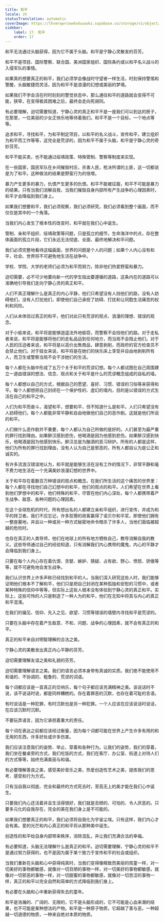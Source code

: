 ```yaml
---
title: 和平
locale: zh
statusTranslation: automatic
coverImage: https://lhvmrqwrcowdvduuaukz.supabase.co/storage/v1/object/public/strapi-uploads/small_cover-educacion-fundamental.webp-2d51a7828a2b1309555be27f7e2a61a0.webp
sidebar:
    label: 17. 和平
    order: 17
---
```

和平无法通过头脑获得，因为它不属于头脑。和平是宁静心灵散发的芬芳。

和平不是项目、国际警察、联合国、美洲国家组织、国际条约或以和平名义战斗的入侵军队的事情。

如果真的想要真正的和平，我们必须学会像战时守望者一样生活，时刻保持警惕和警醒，头脑敏捷而灵活，因为和平不是浪漫的幻想或美丽的梦境。

如果我们不学会活在时时刻刻的警觉状态中，那么通往和平的道路就会变得不可能，狭窄，在变得极其困难之后，最终会走向死胡同。

有必要理解，迫切需要知道，宁静心灵的真正和平不是一座我们可以到达的房子，在那里，一位美丽的少女正快乐地等待着我们。和平不是一个目标，一个地点等等。

追求和平，寻找和平，为和平制定项目，以和平的名义战斗，宣传和平，建立组织为和平而工作等等，这完全是荒谬的，因为和平不属于头脑，和平是宁静心灵的奇妙芬芳。

和平不能买卖，也不能通过绥靖政策、特殊管制、警察等制度来实现。

在一些国家，国民军队在乡间摧毁村庄，杀害人民，枪决所谓的土匪，这一切都说是为了和平。这种做法的结果是野蛮行为的倍增。

暴力产生更多的暴力，仇恨产生更多的仇恨。和平不能被征服，和平不可能是暴力的结果。只有当我们消解自我，当我们摧毁自身内部所有产生战争的心理因素时，和平才会降临到我们身上。

如果我们想要和平，我们必须观察，我们必须研究，我们必须看到整个画面，而不仅仅是其中的一个角落。

当我们内心发生了根本性的改变时，和平就在我们心中诞生。

管制、亲和平组织、绥靖政策等问题，只是孤立的细节，生命海洋中的点，存在整体画面的孤立片段，它们永远无法彻底、全面、最终地解决和平问题。

我们必须完整地看待这幅画面，世界的问题是个人的问题；如果个人内心没有和平，社会、世界将不可避免地生活在战争中。

学校、学院、大学的老师们必须为和平而努力，除非他们热爱野蛮和暴力。

迫切需要，必不可少地要向新一代的学生指出要遵循的道路，这条内在的道路可以准确地引导我们走向宁静心灵的真正和平。

人们不真正理解什么是真正的内心平静，他们只希望没有人挡他们的路，没有人妨碍他们，没有人打扰他们，即使他们自己承担了妨碍、打扰和让同胞生活痛苦的权利和风险。

人们从未体验过真正的和平，他们对此只有荒谬的观点、浪漫的理想、错误的观念。

对于小偷来说，和平将是能够逍遥法外地偷窃，而警察不会挡他们的路。对于走私者来说，和平将是能够将他们的走私品运到任何地方，而当局不会阻止他们。对于人民的压迫者来说，和平将是以高价出售商品，肆意剥削，而政府的官方检查员不会禁止他们。对于妓女来说，和平将是在她们的快乐床上享受并自由地剥削所有人，而卫生或警察当局不会干涉她们的生活。

每个人都在头脑中形成了五万个关于和平的荒谬幻想。每个人都试图在自己周围建立一道由错误的想法、信念、观点和关于和平是什么的荒谬概念组成的自私的墙。

每个人都想以自己的方式，根据自己的愿望、喜好、习惯、错误的习俗等来获得和平。每个人都想把自己封闭在一个保护性的、虚幻的墙内，目的是以错误的方式生活在自己的和平之中。

人们为和平而奋斗，渴望和平，想要和平，但不知道什么是和平。人们只希望没有人妨碍他们，每个人都能非常平静和自由地做他们自己的恶作剧。这就是他们所说的和平。

人们做什么恶作剧并不重要，每个人都认为自己所做的是好的。人们甚至为最严重的罪行找到理由。如果醉汉感到悲伤，他喝酒是因为他感到悲伤。如果醉汉感到快乐，他喝酒是因为他感到快乐。醉汉总是为酗酒的恶习辩护。所有的人都是这样，他们为所有的罪行找到理由，没有人认为自己是邪恶的，所有人都自认为是公正和诚实的。

有许多流浪汉错误地认为，和平就是能够生活在没有工作的情况下，非常平静和毫不费力地生活在一个充满美妙浪漫幻想的世界中。

关于和平存在着数百万种错误的观点和概念。在我们所生活的这个痛苦的世界里：每个人都在寻找他们自己幻想中的和平，他们的观点的和平。人们希望在世界上看到他们梦想中的和平，他们特殊的和平，尽管在他们内心深处，每个人都携带着产生战争、敌意、各种问题的心理因素。

在这个全球危机的时代，所有想出名的人都建立亲和平组织，进行宣传，并成为和平的捍卫者。我们不应忘记，许多狡猾的政客赢得了诺贝尔和平奖，即使他们拥有一整座墓地，并且以一种或另一种方式秘密地命令暗杀了许多人，当他们面临被超越的危险时。

也存在真正的人类导师，他们在地球上的所有地方牺牲自己，教导消解自我的教义。这些导师通过自己的经验知道，只有消解我们内心携带的魔鬼，内心的平静才会降临到我们身上。

只要在每个人内心存在着仇恨、贪婪、嫉妒、猜疑、占有欲、野心、愤怒、骄傲等等，就不可避免地会发生战争。

我们认识世界上许多声称已经找到和平的人。当我们深入研究这些人时，我们能够证明他们根本不了解和平，他们只是把自己封闭在某种孤独和安慰的习惯中，或者某种特殊的信仰中等等，但实际上这些人根本没有体验到宁静心灵的真正和平。实际上，这些可怜的人只是制造了一种人为的和平，他们在无知中将其与内心的真正和平混淆。

在我们的偏见、信仰、先入之见、欲望、习惯等错误的墙壁内寻找和平是荒谬的。

只要在头脑中存在着产生敌意、不和、问题、战争的心理因素，就不会有真正的和平。

真正的和平来自对明智理解的合法之美。

宁静心灵的美散发出真正内心平静的芬芳。

迫切需要理解友谊之美和礼貌的芬芳。

迫切需要理解语言之美。我们的语言必须本身带有真诚的实质。我们绝不能使用不和谐的、不协调的、粗鲁的、荒谬的词语。

每个词都应该是一首真正的交响乐，每个句子都应该充满精神之美。该说话时不说，该不说话时说，都是同样糟糕的。存在着罪恶的沉默，也存在着可耻的言语。

有时说话是一种犯罪，有时沉默也是另一种犯罪。一个人应该在应该说话时说话，在应该沉默时沉默。

不要玩弄语言，因为它承担着重大的责任。

每个词在表达之前都应该经过衡量，因为每个词都可能在世界上产生许多有用的和无用的东西，许多好处或许多伤害。

我们应该注意我们的姿势、举止、穿着和各种行为。让我们的姿势，我们的穿着，我们坐在餐桌旁的方式，我们吃饭的方式，我们在客厅、办公室、街道上对待人们的方式等等，始终充满美丽与和谐。

有必要理解善良之美，感受美妙音乐之美，热爱创造性艺术之美，提炼我们的思考、感受和行为方式。

只有当自我以彻底、完全和最终的方式死去时，至高无上的美才能在我们心中诞生。

只要我们内心还活着并且生活得很好，我们就是丑陋的、可怕的、令人厌恶的。只要多元化的自我存在，完全的美在我们身上是不可能的。

如果我们想要真正的和平，我们必须将自我化为宇宙尘埃。只有这样，我们内心才会有美。爱的光芒和内心真正的和平将从那种美中诞生。

创造性的和平给自身内部带来秩序，消除混乱，并让我们充满合法的幸福。

有必要知道，头脑无法理解什么是真正的和平。迫切需要理解，宁静心灵的和平不是通过努力获得的，也不是因为属于某个致力于宣传和平的社会或组织。

当我们重新在头脑和心中获得纯真时，当我们变得像精致而美丽的孩童一样，对一切美好的事物都敏感，就像对一切丑陋的事物一样，对一切美好的事物都敏感，就像对一切邪恶的事物一样，对一切甜蜜的事物都敏感，就像对一切苦涩的事物一样，真正的和平以完全自然和简单的方式降临到我们身上。

有必要在头脑和心中重新获得失去的童年。

和平是浩瀚的、广阔的、无限的，它不是头脑形成的，它不可能是心血来潮的结果，也不可能是某种想法的产物。和平是一种原子物质，它超越了善与恶，一种超越一切道德的物质，一种来自绝对本质的物质。

